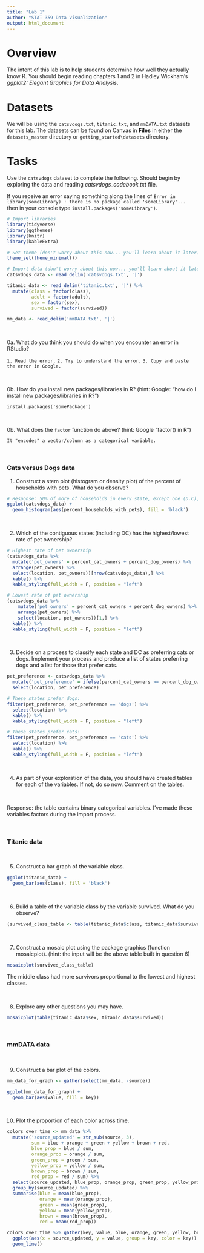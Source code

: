 ```yaml
---
title: "Lab 1"
author: "STAT 359 Data Visualization"
output: html_document
---
```


# Overview

The intent of this lab is to help students determine how well they actually know R. You should begin reading chapters 1 and 2 in Hadley Wickham's *ggplot2: Elegant Graphics for Data Analysis*.

# Datasets 

We will be using the `catsvdogs.txt`, `titanic.txt`, and `mmDATA.txt` datasets for this lab. The datasets can be found on Canvas in **Files** in either the `datasets_master` directory or `getting_started\datasets` directory. 

# Tasks

Use the `catsvdogs` dataset to complete the following. Should begin by exploring the data and reading *catsvdogs_codebook.txt* file.

If you receive an error saying something along the lines of `Error in library(someLibrary) : there is no package called 'someLibrary'...` then in your console type `install.packages('someLibrary')`.
  
```r
# Import libraries
library(tidyverse)
library(ggthemes)
library(knitr)
library(kableExtra)

# Set theme (don't worry about this now... you'll learn about it later)
theme_set(theme_minimal())

# Import data (don't worry about this now... you'll learn about it later)
catsvdogs_data <- read_delim('catsvdogs.txt', '|')

titanic_data <- read_delim('titanic.txt', '|') %>% 
  mutate(class = factor(class),
         adult = factor(adult),
         sex = factor(sex),
         survived = factor(survived))

mm_data <- read_delim('mmDATA.txt', '|')
```

<br>

0a. What do you think you should do when you encounter an error in RStudio? 

`1. Read the error.`
`2. Try to understand the error.`
`3. Copy and paste the error in Google.`

<br>

0b. How do you install new packages/libraries in R? (hint: Google: "how do I install new packages/libraries in R?")

`install.packages('somePackage')`

<br>

0b. What does the `factor` function do above? (hint: Google "factor() in R")

`It "encodes" a vector/column as a categorical variable.`

<br>

### Cats versus Dogs data

1. Construct a stem plot (histogram or density plot) of the percent of households with pets. What do you observe?

```r
# Response: 50% of more of households in every state, except one (D.C), have pets
ggplot(catsvdogs_data) +
  geom_histogram(aes(percent_households_with_pets), fill = 'black')
```

<br>

2.  Which of the contiguous states (including DC) has the highest/lowest rate of pet ownership?

```r
# Highest rate of pet ownership
(catsvdogs_data %>% 
  mutate('pet_owners' = percent_cat_owners + percent_dog_owners) %>% 
  arrange(pet_owners) %>% 
  select(location, pet_owners))[nrow(catsvdogs_data),] %>% 
  kable() %>% 
  kable_styling(full_width = F, position = "left")

# Lowest rate of pet ownership
(catsvdogs_data %>% 
    mutate('pet_owners' = percent_cat_owners + percent_dog_owners) %>% 
    arrange(pet_owners) %>% 
    select(location, pet_owners))[1,] %>% 
  kable() %>% 
  kable_styling(full_width = F, position = "left")
```

<br>

3. Decide on a process to classify each state and DC as preferring cats or dogs. Implement your process and produce a list of states preferring dogs and a list for those that prefer cats.

```r
pet_preference <- catsvdogs_data %>% 
  mutate('pet_preference' = ifelse(percent_cat_owners >= percent_dog_owners, 'cats', 'dogs')) %>% 
  select(location, pet_preference)

# These states prefer dogs:
filter(pet_preference, pet_preference == 'dogs') %>% 
  select(location) %>% 
  kable() %>% 
  kable_styling(full_width = F, position = "left")

# These states prefer cats:
filter(pet_preference, pet_preference == 'cats') %>% 
  select(location) %>% 
  kable() %>% 
  kable_styling(full_width = F, position = "left")
```

<br>

4. As part of your exploration of the data, you should have created tables for each of the variables. If not, do so now. Comment on the tables.

<br>

Response: the table contains binary categorical variables. I've made these variables factors during the import process.

<br>

### Titanic data

<br>

5. Construct a bar graph of the variable class.

```r
ggplot(titanic_data) + 
  geom_bar(aes(class), fill = 'black')
```

<br>

6. Build a table of the variable class by the variable survived. What do you observe?

```r
(survived_class_table <- table(titanic_data$class, titanic_data$survived))
```

<br>

7. Construct a mosaic plot using the package graphics (function mosaicplot). (hint: the input will be the above table built in question 6)

```r
mosaicplot(survived_class_table)
```

The middle class had more survivors proportional to the lowest and highest classes.

<br>

8. Explore any other questions you may have.

```r
mosaicplot(table(titanic_data$sex, titanic_data$survived))
```

<br>

### mmDATA data

<br>

9. Construct a bar plot of the colors.

```r
mm_data_for_graph <- gather(select(mm_data, -source))

ggplot(mm_data_for_graph) +
  geom_bar(aes(value, fill = key))
```

<br>

10. Plot the proportion of each color across time.

```r
colors_over_time <- mm_data %>% 
  mutate('source_updated' = str_sub(source, 3),
         sum = blue + orange + green + yellow + brown + red,
         blue_prop = blue / sum,
         orange_prop = orange / sum,
         green_prop = green / sum, 
         yellow_prop = yellow / sum,
         brown_prop = brown / sum,
         red_prop = red / sum) %>% 
  select(source_updated, blue_prop, orange_prop, green_prop, yellow_prop, brown_prop, red_prop) %>% 
  group_by(source_updated) %>% 
  summarise(blue = mean(blue_prop),
            orange = mean(orange_prop),
            green = mean(green_prop),
            yellow = mean(yellow_prop),
            brown = mean(brown_prop),
            red = mean(red_prop))

colors_over_time %>% gather(key, value, blue, orange, green, yellow, brown, red) %>% 
  ggplot(aes(x = source_updated, y = value, group = key, color = key)) +
  geom_line()
```